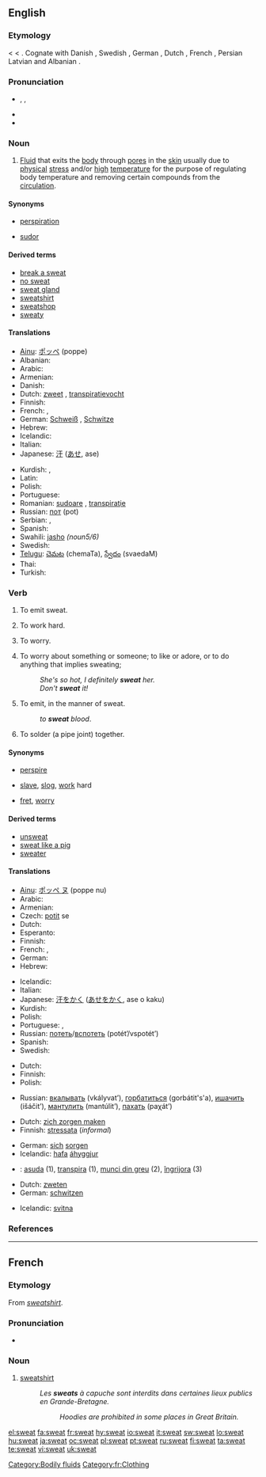 {{wikipedia|dab=sweat (disambiguation)|sweat}}
{{also|sweats}}
==English==
{{wikipedia}}

===Etymology===
{{etyl|ang}} {{term|swat|swāt|lang=ang}} < {{proto|Germanic|swait-}} < {{proto|Indo-European|swoyd-|to sweat}}. Cognate with Danish {{term|sved|lang=da}}, Swedish {{term|svett|lang=sv}}, German {{term|Schweiß|lang=de}}, Dutch {{term|zweet|lang=nl}}, French {{term|sueur|lang=fr}}, Persian {{term|sc=fa-Arab|خوی|tr=xway|lang=fa}} Latvian {{term|sviedri|lang=lt}} and Albanian {{term|djersë|lang=sq}}.

===Pronunciation===
* {{enPR|swĕt}}, {{IPA|/swɛt/}}, {{SAMPA|/swEt/}}
* {{audio|en-us-sweat.ogg|Audio (US)}}
* {{rhymes|ɛt}}

===Noun===
{{en-noun|-}}

# {{physiology}} [[Fluid]] that exits the [[body]] through [[pore]]s in the [[skin]] usually due to [[physical]] [[stress]] and/or [[high]] [[temperature]] for the purpose of regulating body temperature and removing certain compounds from the [[circulation]].

====Synonyms====
* {{sense|fluid that exits the body through pores}} [[perspiration]]
* [[sudor]]

====Derived terms====
{{rel-top|terms derived from sweat (noun)}}
* [[break a sweat]]
* [[no sweat]]
* [[sweat gland]]
* [[sweatshirt]]
* [[sweatshop]]
* [[sweaty]]
{{rel-bottom}}

====Translations====
{{trans-top|fluid that exits the body through pores}}
* [[Ainu]]: [[ポッペ]] (poppe)
* Albanian: {{t-|sq|djersë|xs=Albanian}}
* Arabic: {{Arab|[[عرق]]}} {{IPAchar|(ʕáraq)}} {{m}}
* Armenian: {{t-|hy|քրտինք|tr=k'rtink'|sc=Hayeren|xs=Armenian}}
* Danish: {{t+|da|sved|c}}
* Dutch: [[zweet]] {{n}}, [[transpiratievocht]] {{n}}
* Finnish: {{t+|fi|hiki}}
* French: {{t+|fr|sueur|f}}, {{t+|fr|transpiration|f}}
* German: [[Schweiß]] {{m}}, [[Schwitze]] {{f}}
* Hebrew: {{t-|he|זיעה|f|tr=zea|sc=Hebr}}
* Icelandic: {{t+|is|sviti|m}}
* Italian: {{t+|it|sudore|m}}
* Japanese: [[汗]] ([[あせ]], ase)
{{trans-mid}}
* Kurdish: {{ku-Arab|[[ئاره‌ق]]}}, {{ku-Arab|[[ئاره‌قه‌]]}}
* Latin: {{t+|la|sudor|m}}
* Polish: {{t+|pl|pot|m}}
* Portuguese: {{t+|pt|suor|m}}
* Romanian: [[sudoare]] {{f}}, [[transpiraţie]] {{f}}
* Russian: [[пот]] (pot) {{m}}
* Serbian: {{t-|sr|znoj|m}}, {{t-|sr|pot|m}}
* Spanish: {{t+|es|sudor|m}}
* Swahili: [[jasho]] ''(noun5/6)''
* Swedish: {{t-|sv|svett|n}}
* [[Telugu]]: [[చెమట]] (chemaTa), [[స్వేదం]] (svaedaM)
* Thai: {{t+|th|เหงื่อ|xs=Thai}}
* Turkish: {{t+|tr|ter}}
{{trans-bottom}}

===Verb===
{{en-verb}}

# {{intransitive}} To emit sweat.
# {{intransitive|informal}} To work hard.
# {{intransitive|informal}} To worry.
# {{transitive|idiom}} To worry about something or someone; to like or adore, or to do anything that implies sweating;
#: ''She's so hot, I definitely '''sweat''' her.''
#: ''Don't '''sweat''' it!''
# {{transitive}} To emit, in the manner of sweat.
#: ''to '''sweat''' blood''.
# {{intransitive|plumbing}} To solder (a pipe joint) together.

====Synonyms====
* {{sense|emit sweat}} [[perspire]]
* {{sense|work hard}} [[slave]], [[slog]], [[work]] hard
* {{sense|to worry}} [[fret]], [[worry]]

====Derived terms====
{{rel-top|terms derived from sweat (verb)}}
* [[unsweat]]
* [[sweat like a pig]]
* [[sweater]]
{{rel-bottom}}

====Translations====
{{trans-top|to emit sweat}}
* [[Ainu]]: [[ポッペ ヌ]] (poppe nu)
* Arabic: {{Arab|[[عرق]]}} {{IPAchar|(ʕáriqa)}}
* Armenian: {{t-|hy|քրտնել|tr=k'rtnel|sc=Hayeren|xs=Armenian}}
* Czech: [[potit]] se
* Dutch: {{t+|nl|zweten}}
* Esperanto: {{t-|eo|ŝviti|xs=Esperanto}}
* Finnish: {{t-|fi|hikoilla}}
* French: {{t+|fr|transpirer}}, {{t+|fr|suer}}
* German: {{t+|de|schwitzen}}
* Hebrew: {{t-|he|להזיע|sc=Hebr}}
{{trans-mid}}
* Icelandic: {{t+|is|svitna}}
* Italian: {{t+|it|sudare}}
* Japanese: [[汗をかく]] ([[あせをかく]], ase o kaku)
* Kurdish: {{ku-Arab|[[ئاره‌ق]]}}
* Polish: {{t+|pl|pocić się}}
* Portuguese: {{t+|pt|transpirar}}, {{t+|pt|suar}}
* Russian: [[потеть]]/[[вспотеть]] (potét’/vspotét’)
* Spanish: {{t-|es|sudar}}
* Swedish: {{t+|sv|svettas}}
{{trans-bottom}}

{{trans-top|informal: to work hard}}
<!--Note: add INFORMAL or SLANG terms to this table, where these exist-->
* Dutch: {{t+|nl|zwoegen}}
* Finnish: {{t-|fi|raataa}}
* Polish: {{t+|pl|pocić się}}
{{trans-mid}}
* Russian: [[вкалывать]] (vkályvat’), [[горбатиться]] (gorbátit's'a), [[ишачить]] (išáčit’), [[мантулить]] (mantúlit’), [[пахать]] (paχát’)
{{trans-bottom}}

{{trans-top|informal: to worry}}
<!--Note: add INFORMAL or SLANG terms to this table, where these exist-->
* Dutch: [[zich zorgen maken]]
* Finnish: [[stressata]] (''informal'')
{{trans-mid}}
* German: [[sich]] [[sorgen]]<!--is this informal? ... No.-->
* Icelandic: [[hafa]] [[áhyggjur]]
{{trans-bottom}}

{{checktrans-top}}
* {{ttbc|Romanian}}: [[asuda]] (1), [[transpira]] (1), [[munci din greu]] (2), [[îngrijora]] (3)
{{trans-bottom}}

{{trans-top|to emit in the manner of sweat}}
* Dutch: [[zweten]]
* German: [[schwitzen]]
{{trans-mid}}
* Icelandic: [[svitna]]
{{trans-bottom}}

{{trans-top|to solder together}}
{{trans-mid}}
{{trans-bottom}}

[[Category:Bodily fluids]]

===References===
<references/>

----

==French==

===Etymology===
From {{etyl|en|fr}} ''[[sweatshirt]]''.

===Pronunciation===
* {{IPA | /swit/}}

===Noun===
{{fr-noun|m}}

# [[sweatshirt]]
#: ''Les '''sweats''' à capuche sont interdits dans certaines lieux publics en Grande-Bretagne.''
#:: ''Hoodies are prohibited in some places in Great Britain.''

[[Category:fr:Clothing]]

[[el:sweat]]
[[fa:sweat]]
[[fr:sweat]]
[[hy:sweat]]
[[io:sweat]]
[[it:sweat]]
[[sw:sweat]]
[[lo:sweat]]
[[hu:sweat]]
[[ja:sweat]]
[[oc:sweat]]
[[pl:sweat]]
[[pt:sweat]]
[[ru:sweat]]
[[fi:sweat]]
[[ta:sweat]]
[[te:sweat]]
[[vi:sweat]]
[[uk:sweat]]